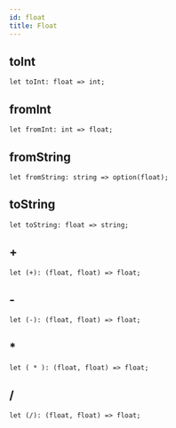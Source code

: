 ```yaml
---
id: float
title: Float
---
```


## toInt

```
let toInt: float => int;
```

## fromInt

```
let fromInt: int => float;
```

## fromString

```
let fromString: string => option(float);
```

## toString

```
let toString: float => string;
```

## +

```
let (+): (float, float) => float;
```

## -

```
let (-): (float, float) => float;
```

## \*

```
let ( * ): (float, float) => float;
```

## /

```
let (/): (float, float) => float;
```
